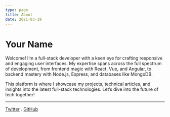 ```yaml
---
type: page
title: About
date: 2021-03-19
---
```


# Your Name

Welcome! I’m a full-stack developer with a keen eye for crafting responsive and engaging user interfaces. My expertise spans across the full spectrum of development, from frontend magic with React, Vue, and Angular, to backend mastery with Node.js, Express, and databases like MongoDB.  

This platform is where I showcase my projects, technical articles, and insights into the latest full-stack technologies. Let’s dive into the future of tech together!

---

[Twitter](https://twitter.com/zgkmranyu)
.
[GitHub](https://github.com/mirreal)
